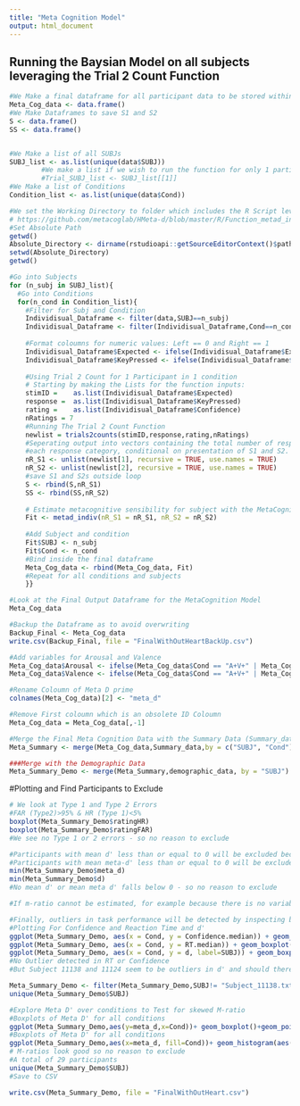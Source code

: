 ```yaml
---
title: "Meta Cognition Model"
output: html_document
---
```


## Running the Baysian Model on all subjects leveraging the Trial 2 Count Function
```r
#We Make a final dataframe for all participant data to be stored within
Meta_Cog_data <- data.frame()
#We Make Dataframes to save S1 and S2
S <- data.frame()
SS <- data.frame()


#We Make a list of all SUBJs 
SUBJ_list <- as.list(unique(data$SUBJ))
        #We make a list if we wish to run the function for only 1 participant
        #Trial_SUBJ_list <- SUBJ_list[[1]]
#We Make a list of Conditions 
Condition_list <- as.list(unique(data$Cond))

#We set the Working Directory to folder which includes the R Script leveraged by the Meta-Cognitive Model
# https://github.com/metacoglab/HMeta-d/blob/master/R/Function_metad_indiv.R
#Set Absolute Path
getwd()
Absolute_Directory <- dirname(rstudioapi::getSourceEditorContext()$path)
setwd(Absolute_Directory)
getwd()

#Go into Subjects
for (n_subj in SUBJ_list){
  #Go into Conditions
  for(n_cond in Condition_list){
    #Filter for Subj and Condition
    Individisual_Dataframe <- filter(data,SUBJ==n_subj)
    Individisual_Dataframe <- filter(Individisual_Dataframe,Cond==n_cond)
    
    #Format coloumns for numeric values: Left == 0 and Right == 1
    Individisual_Dataframe$Expected <- ifelse(Individisual_Dataframe$Expected == "right",1,0)
    Individisual_Dataframe$KeyPressed <- ifelse(Individisual_Dataframe$KeyPressed == "right",1,0)
    
    #Using Trial 2 Count for 1 Participant in 1 condition
    # Starting by making the Lists for the function inputs:
    stimID =    as.list(Individisual_Dataframe$Expected)
    response =  as.list(Individisual_Dataframe$KeyPressed)
    rating =    as.list(Individisual_Dataframe$Confidence)
    nRatings = 7
    #Running The Trial 2 Count Function
    newlist = trials2counts(stimID,response,rating,nRatings)
    #Seperating output into vectors containing the total number of responses in
    #each response category, conditional on presentation of S1 and S2.
    nR_S1 <- unlist(newlist[1], recursive = TRUE, use.names = TRUE)
    nR_S2 <- unlist(newlist[2], recursive = TRUE, use.names = TRUE)
    #save S1 and S2s outside loop
    S <- rbind(S,nR_S1)
    SS <- rbind(SS,nR_S2)
  
    # Estimate metacognitive sensibility for subject with the MetaCognition Model
    Fit <- metad_indiv(nR_S1 = nR_S1, nR_S2 = nR_S2)
    
    #Add Subject and condition
    Fit$SUBJ <- n_subj
    Fit$Cond <- n_cond
    #Bind inside the final dataframe
    Meta_Cog_data <- rbind(Meta_Cog_data, Fit)
    #Repeat for all conditions and subjects
    }}

#Look at the Final Output Dataframe for the MetaCognition Model
Meta_Cog_data

#Backup the Dataframe as to avoid overwriting 
Backup_Final <- Meta_Cog_data
write.csv(Backup_Final, file = "FinalWithOutHeartBackUp.csv")

#Add variables for Arousal and Valence
Meta_Cog_data$Arousal <- ifelse(Meta_Cog_data$Cond == "A+V+" | Meta_Cog_data$Cond == "A+V-",1,0)
Meta_Cog_data$Valence <- ifelse(Meta_Cog_data$Cond == "A+V+" | Meta_Cog_data$Cond == "A-V+",1,0)

#Rename Coloumn of Meta D prime
colnames(Meta_Cog_data)[2] <- "meta_d"

#Remove First coloumn which is an obsolete ID Coloumn
Meta_Cog_data = Meta_Cog_data[,-1]

#Merge the Final Meta Cognition Data with the Summary Data (Summary_data)
Meta_Summary <- merge(Meta_Cog_data,Summary_data,by = c("SUBJ", "Cond"))

###Merge with the Demographic Data
Meta_Summary_Demo <- merge(Meta_Summary,demographic_data, by = "SUBJ")
```

#Plotting and Find Participants to Exclude
```r
# We look at Type 1 and Type 2 Errors
#FAR (Type2)>95% & HR (Type 1)<5%
boxplot(Meta_Summary_Demo$ratingHR)
boxplot(Meta_Summary_Demo$ratingFAR)
#We see no Type 1 or 2 errors - so no reason to exclude

#Participants with mean d' less than or equal to 0 will be excluded because this indicates that they are unable to do the task. 
#Participants with mean meta-d' less than or equal to 0 will be excluded because m-ratio is uninterpretable in these cases.
min(Meta_Summary_Demo$meta_d)
min(Meta_Summary_Demo$d)
#No mean d' or mean meta d' falls below 0 - so no reason to exclude

#If m-ratio cannot be estimated, for example because there is no variability in confidence reports or in accuracy, then that participant will be excluded.But all m-ratios could be calculated and no participants needs exclusion

#Finally, outliers in task performance will be detected by inspecting boxplots of reaction time, d’, and confidence across all subjects; subjects whose values for any of these variables on any condition are greater than 1.5 times the interquartile range will be excluded from the analysis
#Plotting For Confidence and Reaction Time and d'
ggplot(Meta_Summary_Demo, aes(x = Cond, y = Confidence.median)) + geom_boxplot(outlier.colour = "red") 
ggplot(Meta_Summary_Demo, aes(x = Cond, y = RT.median)) + geom_boxplot(outlier.colour = "red")
ggplot(Meta_Summary_Demo, aes(x = Cond, y = d, label=SUBJ)) + geom_boxplot(outlier.colour = "red") +geom_text(aes(label=SUBJ),hjust=0, vjust=0)
#No Outlier detected in RT or Confidence
#But Subject 11138 and 11124 seem to be outliers in d' and should therefore be excluded

Meta_Summary_Demo <- filter(Meta_Summary_Demo,SUBJ!= "Subject_11138.txt" & SUBJ!= "Subject_11124.txt")
unique(Meta_Summary_Demo$SUBJ)

#Explore Meta D' over conditions to Test for skewed M-ratio
#Boxplots of Meta D' for all conditions
ggplot(Meta_Summary_Demo,aes(y=meta_d,x=Cond))+ geom_boxplot()+geom_point()
#Boxplots of Meta D' for all conditions
ggplot(Meta_Summary_Demo,aes(x=meta_d, fill=Cond))+ geom_histogram(aes(y = ..density..), binwidth = .3)
# M-ratios look good so no reason to exclude
#A total of 29 participants
unique(Meta_Summary_Demo$SUBJ)
#Save to CSV

write.csv(Meta_Summary_Demo, file = "FinalWithOutHeart.csv")
```